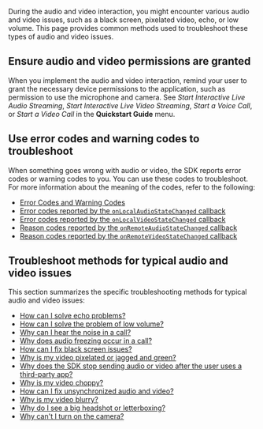 During the audio and video interaction, you might encounter various audio and video issues, such as a black screen, pixelated video, echo, or low volume. This page provides common methods used to troubleshoot these types of audio and video issues.

## Ensure audio and video permissions are granted

When you implement the audio and video interaction, remind your user to grant the necessary device permissions to the application, such as permission to use the microphone and camera. See *Start Interactive Live Audio Streaming*, *Start Interactive Live Video Streaming*, *Start a Voice Call*, or *Start a Video Call* in the **Quickstart Guide** menu.

## Use error codes and warning codes to troubleshoot

When something goes wrong with audio or video, the SDK reports error codes or warning codes to you. You can use these codes to troubleshoot. For more information about the meaning of the codes, refer to the following:
- [Error Codes and Warning Codes](../reference/error-codes)
- [Error codes reported by the `onLocalAudioStateChanged` callback](https://docs.agora.io/en/Interactive%20Broadcast/API%20Reference/cpp/classagora_1_1rtc_1_1_i_rtc_engine_event_handler.html#a9296c329331eb83b3af1315c52e7f91a)
- [Error codes reported by the `onLocalVideoStateChanged` callback](https://docs.agora.io/en/Interactive%20Broadcast/API%20Reference/cpp/classagora_1_1rtc_1_1_i_rtc_engine_event_handler.html#a2c376b287e245fd034e0fad8a9804ed1)
- [Reason codes reported by the `onRemoteAudioStateChanged` callback](https://docs.agora.io/en/Interactive%20Broadcast/API%20Reference/cpp/classagora_1_1rtc_1_1_i_rtc_engine_event_handler.html#aa168380f86f1dc2df1c269a785c56612)
- [Reason codes reported by the `onRemoteVideoStateChanged` callback](https://docs.agora.io/en/Interactive%20Broadcast/API%20Reference/cpp/classagora_1_1rtc_1_1_i_rtc_engine_event_handler.html#ae69799238c6a6cd9f017274dd630b74e)


## Troubleshoot methods for typical audio and video issues

This section summarizes the specific troubleshooting methods for typical audio and video issues:

- [How can I solve echo problems?](https://docs.agora.io/en/Interactive%20Broadcast/faq/echo)
- [How can I solve the problem of low volume?](https://docs.agora.io/en/Interactive%20Broadcast/faq/audio_low)
- [Why can I hear the noise in a call?](https://docs.agora.io/en/Interactive%20Broadcast/faq/audio_noise)
- [Why does audio freezing occur in a call?](https://docs.agora.io/en/Interactive%20Broadcast/faq/audio_freeze)
- [How can I fix black screen issues?](https://docs.agora.io/en/Interactive%20Broadcast/faq/video_blank)
- [Why is my video pixelated or jagged and green?](https://docs.agora.io/en/Interactive%20Broadcast/faq/pixelated_green_video)
- [Why does the SDK stop sending audio or video after the user uses a third-party app?](https://docs.agora.io/en/Interactive%20Broadcast/faq/device_occupied)
- [Why is my video choppy?](https://docs.agora.io/en/Interactive%20Broadcast/faq/video_freeze)
- [How can I fix unsynchronized audio and video?](https://docs.agora.io/en/Interactive%20Broadcast/faq/unsynchronized_video)
- [Why is my video blurry?](https://docs.agora.io/en/Interactive%20Broadcast/faq/video_blur)
- [Why do I see a big headshot or letterboxing?](https://docs.agora.io/en/Interactive%20Broadcast/faq/video_bighead)
- [Why can't I turn on the camera?](https://docs.agora.io/en/Interactive%20Broadcast/faq/video_camera)